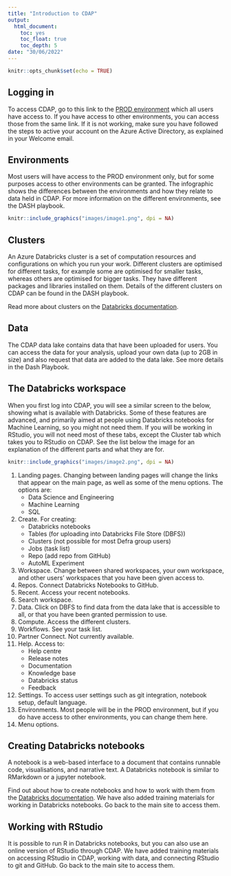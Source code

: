 ```yaml
---
title: "Introduction to CDAP"
output:
  html_document:
    toc: yes
    toc_float: true
    toc_depth: 5
date: "30/06/2022"
---
```


```r
knitr::opts_chunk$set(echo = TRUE)
```

## Logging in  

To access CDAP, go to this link to the [PROD environment](https://adb-7480336463633201.1.azuredatabricks.net/?o=7480336463633201#) which all users have access to. If you have access to other environments, you can access those from the same link. If it is not working, make sure you have followed the steps to active your account on the Azure Active Directory, as explained in your Welcome email.  


## Environments  

Most users will have access to the PROD environment only, but for some purposes access to other environments can be granted. The infographic shows the differences between the environments and how they relate to data held in CDAP. For more information on the different environments, see the DASH playbook.

```r
knitr::include_graphics("images/image1.png", dpi = NA)
```



## Clusters 

An Azure Databricks cluster is a set of computation resources and configurations on which you run your work. Different clusters are optimised for different tasks, for example some are optimised for smaller tasks, whereas others are optimised for bigger tasks. They have different packages and libraries installed on them.  Details of the different clusters on CDAP can be found in the DASH playbook.  

Read more about clusters on the [Databricks documentation](https://docs.microsoft.com/en-gb/azure/databricks/).  

## Data

The CDAP data lake contains data that have been uploaded for users. You can access the data for your analysis, upload your own data (up to 2GB in size) and also request that data are added to the data lake. See more details in the Dash Playbook.

## The Databricks workspace  

When you first log into CDAP, you will see a similar screen to the below, showing what is available with Databricks. Some of these features are advanced, and primarily aimed at people using Databricks notebooks for Machine Learning, so you might not need them. If you will be working in RStudio, you will not need most of these tabs, except the Cluster tab which takes you to RStudio on CDAP. See the list below the image for an explanation of the different parts and what they are for.  
  

```r
knitr::include_graphics("images/image2.png", dpi = NA)
```

  
  
1. Landing pages. Changing between landing pages will change the links that appear on the main page, as well as some of the menu options. The options are:  
    - Data Science and Engineering  
    - Machine Learning  
    - SQL  
2. Create. For creating:  
    - Databricks notebooks  
    - Tables (for uploading into Databricks File Store (DBFS))  
    - Clusters (not possible for most Defra group users)  
    - Jobs (task list)  
    - Repo (add repo from GitHub)  
    - AutoML Experiment  
3. Workspace. Change between shared workspaces, your own workspace, and other users' workspaces that you have been given access to.  
4. Repos. Connect Databricks Notebooks to GitHub.  
5. Recent. Access your recent notebooks.  
6. Search workspace.  
7. Data. Click on DBFS to find data from the data lake that is accessible to all, or that you have been granted permission to use.  
8. Compute. Access the different clusters.  
9. Workflows. See your task list.  
10. Partner Connect. Not currently available.  
11. Help. Access to:  
    - Help centre  
    - Release notes  
    - Documentation  
    - Knowledge base  
    - Databricks status  
    - Feedback  
12. Settings. To access user settings such as git integration, notebook setup, default language.  
13. Environments. Most people will be in the PROD environment, but if you do have access to other environments, you can change them here.  
14. Menu options.  

## Creating Databricks notebooks 

A notebook is a web-based interface to a document that contains runnable code, visualisations, and narrative text. A Databricks notebook is similar to RMarkdown or a jupyter notebook.  

Find out about how to create notebooks and how to work with them from the [Databricks documentation](https://docs.microsoft.com/en-gb/azure/databricks/notebooks/). We have also added training materials for working in Databricks notebooks. Go back to the main site to access them.

## Working with RStudio 

It is possible to run R in Databricks notebooks, but you can also use an online version of RStudio through CDAP. We have added training materials on accessing RStudio in CDAP, working with data, and connecting RStudio to git and GitHub. Go back to the main site to access them.